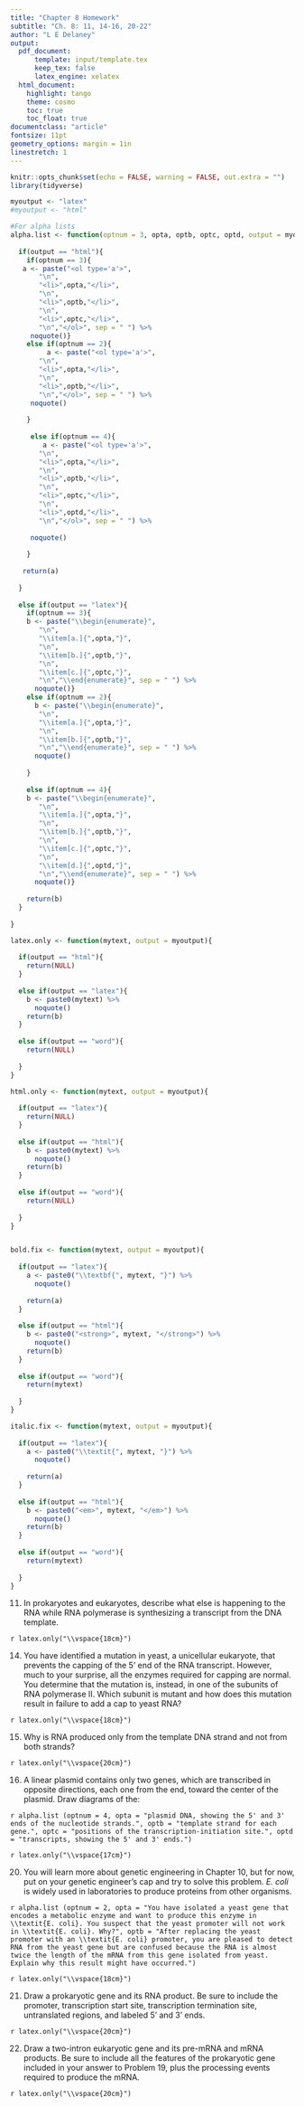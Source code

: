 ```yaml
---
title: "Chapter 8 Homework"
subtitle: "Ch. 8: 11, 14-16, 20-22"
author: "L E Delaney"
output:
  pdf_document:
      template: input/template.tex
      keep_tex: false 
      latex_engine: xelatex
  html_document:
    highlight: tango
    theme: cosmo
    toc: true
    toc_float: true
documentclass: "article"
fontsize: 11pt
geometry_options: margin = 1in
linestretch: 1
---
```

```r
knitr::opts_chunk$set(echo = FALSE, warning = FALSE, out.extra = "")
library(tidyverse)

myoutput <- "latex"
#myoutput <- "html"

#For alpha lists
alpha.list <- function(optnum = 3, opta, optb, optc, optd, output = myoutput){
  
  if(output == "html"){
    if(optnum == 3){
   a <- paste("<ol type='a'>", 
       "\n", 
       "<li>",opta,"</li>", 
       "\n", 
       "<li>",optb,"</li>", 
       "\n", 
       "<li>",optc,"</li>", 
       "\n","</ol>", sep = " ") %>%
     noquote()}
    else if(optnum == 2){
         a <- paste("<ol type='a'>", 
       "\n", 
       "<li>",opta,"</li>", 
       "\n", 
       "<li>",optb,"</li>", 
       "\n","</ol>", sep = " ") %>%
     noquote()
      
    }
    
     else if(optnum == 4){
        a <- paste("<ol type='a'>", 
       "\n", 
       "<li>",opta,"</li>", 
       "\n", 
       "<li>",optb,"</li>", 
       "\n", 
       "<li>",optc,"</li>",
       "\n", 
       "<li>",optd,"</li>",
       "\n","</ol>", sep = " ") %>%
             
     noquote()
      
    }
   
   return(a)
    
  }
  
  else if(output == "latex"){
    if(optnum == 3){
    b <- paste("\\begin{enumerate}", 
       "\n", 
       "\\item[a.]{",opta,"}", 
       "\n", 
       "\\item[b.]{",optb,"}", 
       "\n", 
       "\\item[c.]{",optc,"}", 
       "\n","\\end{enumerate}", sep = " ") %>%
      noquote()}
    else if(optnum == 2){
      b <- paste("\\begin{enumerate}", 
       "\n", 
       "\\item[a.]{",opta,"}", 
       "\n", 
       "\\item[b.]{",optb,"}", 
       "\n","\\end{enumerate}", sep = " ") %>%
      noquote()
      
    }
    
    else if(optnum == 4){
    b <- paste("\\begin{enumerate}", 
       "\n", 
       "\\item[a.]{",opta,"}", 
       "\n", 
       "\\item[b.]{",optb,"}", 
       "\n", 
       "\\item[c.]{",optc,"}", 
       "\n", 
       "\\item[d.]{",optd,"}", 
       "\n","\\end{enumerate}", sep = " ") %>%
      noquote()}
    
    return(b)
  }
  
}

latex.only <- function(mytext, output = myoutput){
  
  if(output == "html"){
    return(NULL)
  }
  
  else if(output == "latex"){
    b <- paste0(mytext) %>%
      noquote()
    return(b)
  }
  
  else if(output == "word"){
    return(NULL)
    
  }
}

html.only <- function(mytext, output = myoutput){
  
  if(output == "latex"){
    return(NULL)
  }
  
  else if(output == "html"){
    b <- paste0(mytext) %>%
      noquote()
    return(b)
  }
  
  else if(output == "word"){
    return(NULL)
    
  }
}


bold.fix <- function(mytext, output = myoutput){
  
  if(output == "latex"){
    a <- paste0("\\textbf{", mytext, "}") %>%
      noquote()
    
    return(a)
  }
  
  else if(output == "html"){
    b <- paste0("<strong>", mytext, "</strong>") %>%
      noquote()
    return(b)
  }
  
  else if(output == "word"){
    return(mytext)
    
  }
}

italic.fix <- function(mytext, output = myoutput){
  
  if(output == "latex"){
    a <- paste0("\\textit{", mytext, "}") %>%
      noquote()
    
    return(a)
  }
  
  else if(output == "html"){
    b <- paste0("<em>", mytext, "</em>") %>%
      noquote()
    return(b)
  }
  
  else if(output == "word"){
    return(mytext)
    
  }
}


```

:::: {.blackbox data-latex=""}

11. In prokaryotes and eukaryotes, describe what else is happening to the RNA while RNA polymerase is synthesizing a transcript from the DNA template.

`r latex.only("\\vspace{18cm}")`

::::


:::: {.blackbox data-latex=""}

14. You have identified a mutation in yeast, a unicellular eukaryote, that prevents the capping of the 5' end of the RNA transcript. However, much to your surprise, all the enzymes required for capping are normal. You determine that the mutation is, instead, in one of the subunits of RNA polymerase II. Which subunit is mutant and how does this mutation result in failure to add a cap to yeast RNA?


`r latex.only("\\vspace{18cm}")`

::::

:::: {.blackbox data-latex=""}

15. Why is RNA produced only from the template DNA strand and not from both strands?


`r latex.only("\\vspace{20cm}")`

::::

:::: {.blackbox data-latex=""}

16. A linear plasmid contains only two genes, which are transcribed in opposite directions, each one from the end, toward the center of the plasmid. Draw diagrams of the:

`r alpha.list (optnum = 4, opta = "plasmid DNA, showing the 5' and 3' ends of the nucleotide strands.", optb = "template strand for each gene.", optc = "positions of the transcription-initiation site.", optd = "transcripts, showing the 5' and 3' ends.")`

`r latex.only("\\vspace{17cm}")`


::::

:::: {.blackbox data-latex=""}

20. You will learn more about genetic engineering in Chapter 10, but for now, put on your genetic engineer’s cap and try to solve this problem. _E. coli_ is widely used in laboratories to produce proteins from other organisms.

`r alpha.list (optnum = 2, opta = "You have isolated a yeast gene that encodes a metabolic enzyme and want to produce this enzyme in \\textit{E. coli}. You suspect that the yeast promoter will not work in \\textit{E. coli}. Why?", optb = "After replacing the yeast promoter with an \\textit{E. coli} promoter, you are pleased to detect RNA from the yeast gene but are confused because the RNA is almost twice the length of the mRNA from this gene isolated from yeast. Explain why this result might have occurred.")`


`r latex.only("\\vspace{18cm}")`

::::

:::: {.blackbox data-latex=""}

21. Draw a prokaryotic gene and its RNA product. Be sure to include the promoter, transcription start site, transcription termination site, untranslated regions, and labeled 5' and 3' ends.

`r latex.only("\\vspace{20cm}")`

::::

:::: {.blackbox data-latex=""}

22. Draw a two-intron eukaryotic gene and its pre-mRNA and mRNA products. Be sure to include all the features of the prokaryotic gene included in your answer to Problem 19, plus the processing events required to produce the mRNA.

`r latex.only("\\vspace{20cm}")`

::::

